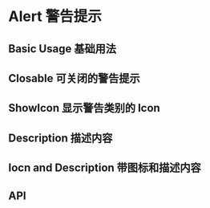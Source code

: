 

<Meta title="Components 基础组件/09 - Alert 警告" component={Alert} />

# Alert 警告提示

## Basic Usage 基础用法

<Preview>
  <Row>
    <Alert className="demo-alert" type="success" message="Here is the information~" />
    <Alert className="demo-alert" type="warning" message="Here is the information~" />
    <Alert className="demo-alert" type="danger" message="Here is the information~" />
    <Alert className="demo-alert" type="info" message="Here is the information~" />
  </Row>
</Preview>

## Closable 可关闭的警告提示

<Preview>
  <Row>
    <Alert className="demo-alert" type="info" message="Here is the information~" closable />
  </Row>
</Preview>

## ShowIcon 显示警告类别的 Icon

<Preview>
  <Row>
    <Alert className="demo-alert" type="info" message="Here is the information~" showIcon />
  </Row>
</Preview>

## Description 描述内容

<Preview>
  <Row>
    <Alert
      className="demo-alert"
      message="Title of Success"
      description="Here is the information"
      type="success"
      closable
    />
    <Alert
      className="demo-alert"
      message="Title of Error"
      description="Here is the information"
      type="danger"
      closable
    />
    <Alert
      className="demo-alert"
      message="Title of Warning"
      description="Here is the information"
      type="warning"
      closable
    />
    <Alert
      className="demo-alert"
      message="Title of Info"
      description="Here is the information"
      type="info"
      closable
    />
  </Row>
</Preview>

## Iocn and Description 带图标和描述内容

<Preview>
  <Row>
    <Alert
      className="demo-alert"
      message="Title of Success"
      description="Here is the information~Here is the information~Here is the information~Here is the information~Here is the information~Here is the information~Here is the information~"
      type="success"
      showIcon
      closable
    />
    <Alert
      className="demo-alert"
      message="Title of Error"
      description="Here is the information"
      type="danger"
      showIcon
      closable
    />
    <Alert
      className="demo-alert"
      message="Title of Warning"
      description="Here is the information"
      type="warning"
      showIcon
      closable
    />
    <Alert
      className="demo-alert"
      message="Title of Info"
      description="Here is the information"
      type="info"
      showIcon
      closable
    />
  </Row>
</Preview>

## API

<Props of={Alert} />
